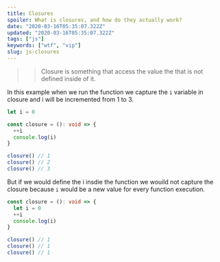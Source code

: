 ```yaml
---
title: Closures
spoiler: What is closures, and how do they actually work?
date: "2020-03-16T05:35:07.322Z"
updated: "2020-03-16T05:35:07.322Z"
tags: ["js"]
keywords: ["wtf", "vip"]
slug: js-closures
---
```


> > Closure is something that access the value the that is not defined inside of it.

In this example when we run the function we capture the `i` variable in closure and i will be incremented from 1 to 3.

```ts
let i = 0

const closure = (): void => {
  ++i
  console.log(i)
}

closure() // 1
closure() // 2
closure() // 3
```

But if we would define the i insdie the function we wouild not capture the closure because `i` would be a new value for every function execution.

```ts
const closure = (): void => {
  let i = 0
  ++i
  console.log(i)
}

closure() // 1
closure() // 1
closure() // 1
```
